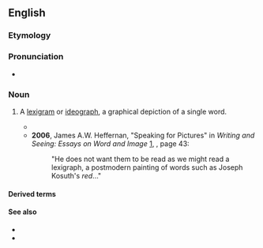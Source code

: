 ==English==

===Etymology===
{{confix|en|lexi|graph}}

===Pronunciation===
* {{IPA|en|/ˈlɛksɪˌɡɹæf/}}

===Noun===
{{en-noun}}

# {{lb|en|linguistics}} A [[lexigram]] or [[ideograph]], a graphical depiction of a single word.
#* {{quote-book|en|year=2006|author=Noël J. Nickson|author2=Laurence E. R. Picken|title=Music from the Tang Court: Some Ancient Connections Explored|url=http://books.google.com/books?id=G6_voeVrDkwC|page=50|isbn=1397805218
|passage="Be that as it may, it is certain that the '''lexigraph''' for ''hayashi'' is not a Japanese creation, but a nowadays-forgotten Chinese character..."}}
#* '''2006''', James A.W. Heffernan, "Speaking for Pictures" in ''Writing and Seeing: Essays on Word and Image'' [http://books.google.com/books?id=BrjM1PAUWCEC], {{ISBN|9042016981}}, page 43:
#*: "He does not want them to be read as we might read a lexigraph, a postmodern painting of words such as Joseph Kosuth's ''red''..."

====Derived terms====
{{der3|en
|lexigraphy
|lexigraphic
|lexigraphical
}}

====See also====
* {{l|en|semasiograph}}
* {{l|en|logogram}}